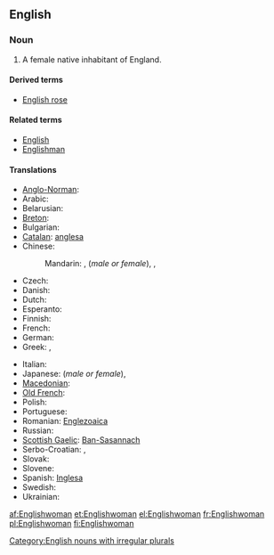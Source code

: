 ==English==

===Noun===
{{en-noun|Englishwomen}}

# A female native inhabitant of England.

====Derived terms====
* [[English rose]]

====Related terms====
* [[English]]
* [[Englishman]]

====Translations====
{{trans-top|a female native inhabitant of England}}
* [[Anglo-Norman]]: {{tø|xno|Engleise}}
* Arabic: {{t|ar|إنجليزي|f|tr='ingilizíyya|sc=Arab}}
* Belarusian: {{t|be|англійка|f|tr=anhlíjka|sc=Cyrl}}
* [[Breton]]: {{t+|br|Saozez|f|xs=Breton}}
* Bulgarian: {{t|bg|англичанка|f|tr=angličánka|sc=Cyrl}}
* [[Catalan]]: [[anglesa]] {{f}}
* Chinese:
*: Mandarin: {{t-|cmn|英國人|sc=Hani}},  {{t-|cmn|英国人|tr=Yīngguórén|sc=Hani}} (''male or female''),  {{t|zh|英國女子|sc=Hani}},  {{t|zh|英国女子|tr=Yīngguó nǚzǐ|sc=Hani}}
* Czech: {{t-|cs|Angličanka|f}}
* Danish: {{t-|da|englænderinde|c}}
* Dutch: {{t+|nl|Engelse|f}}
* Esperanto: {{t-|eo|Anglino|xs=Esperanto}}
* Finnish: {{t+|fi|englantilainen}} {{t+|fi|nainen}}
* French: {{t+|fr|Anglaise|f}}
* German: {{t+|de|Engländerin|f}}
* Greek: {{t|el|Αγγλίδα|f|tr=Anglída|sc=Grek}},  {{t|el|Εγγλέζα|f|tr=Engléza|sc=Grek}}
{{trans-mid}}
* Italian: {{t+|it|inglese|f}}
* Japanese: {{t+|ja|イギリス人|tr=Igirisú-jin}} (''male or female''),  {{t|ja|英国婦人|tr=えいこくふじん, Eikoku-fujin|sc=Jpan}}
* [[Macedonian]]: {{t|mk|Англичанка|f|tr=Anglíčanka}}
* [[Old French]]: {{tø|fro|Angloise|f}}
* Polish: {{t+|pl|Angielka|f}}
* Portuguese: {{t+|pt|inglesa|f}}
* Romanian: [[Englezoaica]] {{f}}
* Russian: {{t|ru|англичанка |f|tr=angličánka|sc=Cyrl}}
* [[Scottish Gaelic]]: [[Ban-Sasannach]] {{f}}
* Serbo-Croatian: {{t|sh|Енглескиња|f}},  {{t|sh|Engleskinja|f}}
* Slovak: {{t|sk|Angličanka|f}}
* Slovene: {{t|sl|Engleskinja|f}}
* Spanish: [[Inglesa]] {{f}}
* Swedish: {{t+|sv|engelska|c}}
* Ukrainian: {{t|uk|англійка|f|tr=anhlíjka|sc=Cyrl}}
{{trans-bottom}}

[[Category:English nouns with irregular plurals]]

[[af:Englishwoman]]
[[et:Englishwoman]]
[[el:Englishwoman]]
[[fr:Englishwoman]]
[[pl:Englishwoman]]
[[fi:Englishwoman]]